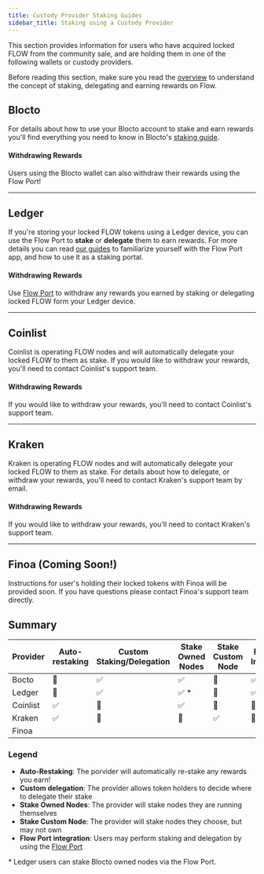 ```yaml
---
title: Custody Provider Staking Guides
sidebar_title: Staking using a Custody Provider
---
```


This section provides information for users who have acquired locked FLOW from the community sale, and are holding them in one of the following wallets or custody providers.

Before reading this section, make sure you read the [overview](/staking/) to understand the concept of staking, delegating and earning rewards
on Flow.

## Blocto

For details about how to use your Blocto account to stake and earn rewards you'll
find everything you need to know in Blocto's [staking guide](https://guide.blocto.app/article/stake-flow-tokens-step-by-step-with-blocto).

#### Withdrawing Rewards

Users using the Blocto wallet can also withdraw their rewards using the Flow Port!

---

## Ledger

If you're storing your locked FLOW tokens using a Ledger device, you can use the Flow Port to **stake** or **delegate** them to earn rewards.
For more details you can read [our guides](https://docs.onflow.org/support/flow-port/) to familiarize yourself with the Flow Port app,
and how to use it as a staking portal.

#### Withdrawing Rewards

Use [Flow Port](https://port.onflow.org) to withdraw any rewards you earned by staking or delegating locked FLOW form your Ledger device.

---

## Coinlist

Coinlist is operating FLOW nodes and will automatically delegate your locked FLOW to them as stake.
If you would like to withdraw your rewards, you'll need to contact Coinlist's support team.

#### Withdrawing Rewards

If you would like to withdraw your rewards, you'll need to contact Coinlist's support team.

---

## Kraken

Kraken is operating FLOW nodes and will automatically delegate your locked FLOW to them as stake.
For details about how to delegate, or withdraw your rewards, you'll need to contact Kraken's support team by email.

#### Withdrawing Rewards

If you would like to withdraw your rewards, you'll need to contact Kraken's support team.

---

## Finoa (Coming Soon!)

Instructions for user's holding their locked tokens with Finoa will be provided soon. If you have questions please contact Finoa's support team directly.

## Summary

| Provider | Auto-restaking | Custom Staking/Delegation | Stake Owned Nodes | Stake Custom Node | Flow Port Integration |
| -------- | -------------- | ------------------------- | ----------------- | ----------------- | --------------------- |
| Bocto    | 🚫             | ✅                        | ✅                | 🚫                | ✅                    |
| Ledger   | 🚫             | ✅                        | ✅ \*             | 🚫                | ✅                    |
| Coinlist | ✅             | 🚫                        | ✅                | 🚫                | 🚫                    |
| Kraken   | ✅             | 🚫                        | 🚫                | ✅                | 🚫                    |
| Finoa    |                |                           |                   |                   |                       |

### Legend

- **Auto-Restaking**: The porvider will automatically re-stake any rewards you earn!
- **Custom delegation**: The provider allows token holders to decide where to delegate their stake
- **Stake Owned Nodes**: The provider will stake nodes they are running themselves
- **Stake Custom Node**: The provider will stake nodes they choose, but may not own
- **Flow Port integration**: Users may perform staking and delegation by using the [Flow Port](https://port.onflow.org/)

\* Ledger users can stake Blocto owned nodes via the Flow Port.
